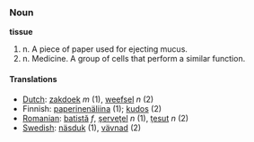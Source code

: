 === Noun ===

'''tissue'''

# n. A piece of paper used for ejecting mucus.
# n. Medicine. A group of cells that perform a similar function.

==== Translations ====
*[[Dutch]]: [[zakdoek]] ''m'' (1), [[weefsel]] ''n'' (2)
*Finnish: [[paperinenäliina]] (1); [[kudos]] (2)
*[[Romanian]]: [[batistă]] ''f'', [[şerveţel]] ''n'' (1), [[ţesut]] ''n'' (2)
*[[Swedish]]: [[näsduk]] (1), [[vävnad]] (2)
